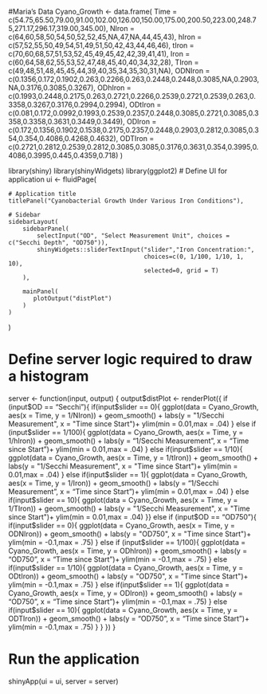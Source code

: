#Maria's Data
Cyano_Growth <- data.frame(
    Time = c(54.75,65.50,79.00,91.00,102.00,126.00,150.00,175.00,200.50,223.00,248.75,271.17,296.17,319.00,345.00),
    NIron = c(64,60,58,50,54,50,52,52,45,NA,47,NA,44,45,43),
    hIron = c(57,52,55,50,49,54,51,49,51,50,42,43,44,46,46),
    tIron = c(70,60,68,57,51,53,52,45,49,45,42,42,39,41,41),
    Iron = c(60,64,58,62,55,53,52,47,48,45,40,40,34,32,28),
    TIron = c(49,48,51,48,45,45,44,39,40,35,34,35,30,31,NA),
    ODNIron = c(0.1356,0.172,0.1902,0.263,0.2266,0.263,0.2448,0.2448,0.3085,NA,0.2903,NA,0.3176,0.3085,0.3267),
    ODhIron = c(0.1993,0.2448,0.2175,0.263,0.2721,0.2266,0.2539,0.2721,0.2539,0.263,0.3358,0.3267,0.3176,0.2994,0.2994),
    ODtIron = c(0.081,0.172,0.0992,0.1993,0.2539,0.2357,0.2448,0.3085,0.2721,0.3085,0.3358,0.3358,0.3631,0.3449,0.3449),
    ODIron = c(0.172,0.1356,0.1902,0.1538,0.2175,0.2357,0.2448,0.2903,0.2812,0.3085,0.354,0.354,0.4086,0.4268,0.4632),
    ODTIron = c(0.2721,0.2812,0.2539,0.2812,0.3085,0.3085,0.3176,0.3631,0.354,0.3995,0.4086,0.3995,0.445,0.4359,0.718)
)

library(shiny)
library(shinyWidgets)
library(ggplot2)
# Define UI for application
ui <- fluidPage(

    # Application title
    titlePanel("Cyanobacterial Growth Under Various Iron Conditions"),

    # Sidebar
    sidebarLayout(
        sidebarPanel(
            selectInput("OD", "Select Measurement Unit", choices = c("Secchi Depth", "OD750")),
            shinyWidgets::sliderTextInput("slider","Iron Concentration:",
                                          choices=c(0, 1/100, 1/10, 1, 10),
                                          selected=0, grid = T)
        ),

        mainPanel(
           plotOutput("distPlot")
        )
    )
)

# Define server logic required to draw a histogram
server <- function(input, output) {
    output$distPlot <- renderPlot({
     if (input$OD == "Secchi"){
         if(input$slider == 0){
             ggplot(data = Cyano_Growth, aes(x = Time, y = 1/NIron)) + geom_smooth() + labs(y = "1/Secchi Measurement", x = "Time since Start")+ ylim(min = 0.01,max = .04)
         }
         else if (input$slider == 1/100){
             ggplot(data = Cyano_Growth, aes(x = Time, y = 1/hIron)) + geom_smooth() + labs(y = "1/Secchi Measurement", x = "Time since Start")+ ylim(min = 0.01,max = .04)
         }
         else if(input$slider == 1/10){
             ggplot(data = Cyano_Growth, aes(x = Time, y = 1/tIron)) + geom_smooth() + labs(y = "1/Secchi Measurement", x = "Time since Start")+ ylim(min = 0.01,max = .04)
         }
         else if(input$slider == 1){
             ggplot(data = Cyano_Growth, aes(x = Time, y = 1/Iron)) + geom_smooth() + labs(y = "1/Secchi Measurement", x = "Time since Start")+ ylim(min = 0.01,max = .04)
         }
         else if(input$slider == 10){
             ggplot(data = Cyano_Growth, aes(x = Time, y = 1/TIron)) + geom_smooth() + labs(y = "1/Secchi Measurement", x = "Time since Start")+ ylim(min = 0.01,max = .04)
         }}
    else if (input$OD == "OD750"){
        if(input$slider == 0){
            ggplot(data = Cyano_Growth, aes(x = Time, y = ODNIron)) + geom_smooth() + labs(y = "OD750", x = "Time since Start")+ ylim(min = -0.1,max = .75)
        }
        else if (input$slider == 1/100){
            ggplot(data = Cyano_Growth, aes(x = Time, y = ODhIron)) + geom_smooth() + labs(y = "OD750", x = "Time since Start")+ ylim(min = -0.1,max = .75)
        }
        else if(input$slider == 1/10){
            ggplot(data = Cyano_Growth, aes(x = Time, y = ODtIron)) + geom_smooth() + labs(y = "OD750", x = "Time since Start")+ ylim(min = -0.1,max = .75)
        }
        else if(input$slider == 1){
            ggplot(data = Cyano_Growth, aes(x = Time, y = ODIron)) + geom_smooth() + labs(y = "OD750", x = "Time since Start")+ ylim(min = -0.1,max = .75)
        }
        else if(input$slider == 10){
            ggplot(data = Cyano_Growth, aes(x = Time, y = ODTIron)) + geom_smooth() + labs(y = "OD750", x = "Time since Start")+ ylim(min = -0.1,max = .75)
        }
    }
        })
    }

# Run the application 
shinyApp(ui = ui, server = server)
